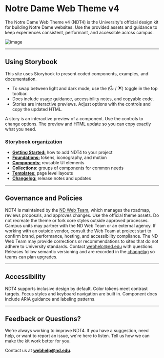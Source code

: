 
<Meta title="Introduction" />

# Notre Dame Web Theme v4

The Notre Dame Web Theme v4 (NDT4) is the University's official design kit for building Notre Dame websites. Use the provided assets and guidance to keep experiences consistent, performant, and accessible across campus.

![image](/images/ndt4-introduction.webp)

---

## Using Storybook

This site uses Storybook to present coded components, examples, and documentation.

- To swap between light and dark mode, use the (<svg width="14" height="14" viewBox="0 0 15 15" fill="none" xmlns="http://www.w3.org/2000/svg" aria-hidden="true"><g clipPath="url(#prefix__clip0_1107_3493)"><path fillRule="evenodd" clipRule="evenodd" d="M8.335.047l-.15-.015a7.499 7.499 0 106.14 10.577c.103-.229-.156-.447-.386-.346a5.393 5.393 0 01-.771.27A5.356 5.356 0 019.153.691C9.37.568 9.352.23 9.106.175a7.545 7.545 0 00-.77-.128zM6.977 1.092a6.427 6.427 0 005.336 10.671A6.427 6.427 0 116.977 1.092z" fill="currentColor"></path></g><defs><clipPath id="prefix__clip0_1107_3493"><path fill="#fff" transform="scale(1.07124)" d="M0 0h14.001v14.002H0z"></path></clipPath></defs></svg> / <svg width="14" height="14" viewBox="0 0 14 14" fill="none" xmlns="http://www.w3.org/2000/svg" aria-hidden="true"><g clipPath="url(#prefix__clip0_1107_3492)" fill="currentColor"><path d="M7.5.5a.5.5 0 00-1 0V2a.5.5 0 001 0V.5z"></path><path fillRule="evenodd" clipRule="evenodd" d="M7 10a3 3 0 100-6 3 3 0 000 6zm0-1a2 2 0 100-4 2 2 0 000 4z"></path><path d="M7 11.5a.5.5 0 01.5.5v1.5a.5.5 0 01-1 0V12a.5.5 0 01.5-.5zM11.5 7a.5.5 0 01.5-.5h1.5a.5.5 0 010 1H12a.5.5 0 01-.5-.5zM.5 6.5a.5.5 0 000 1H2a.5.5 0 000-1H.5zM3.818 10.182a.5.5 0 010 .707l-1.06 1.06a.5.5 0 11-.708-.706l1.06-1.06a.5.5 0 01.708 0zM11.95 2.757a.5.5 0 10-.707-.707l-1.061 1.061a.5.5 0 10.707.707l1.06-1.06zM10.182 10.182a.5.5 0 01.707 0l1.06 1.06a.5.5 0 11-.706.708l-1.061-1.06a.5.5 0 010-.708zM2.757 2.05a.5.5 0 10-.707.707l1.06 1.061a.5.5 0 00.708-.707l-1.06-1.06z"></path></g><defs><clipPath id="prefix__clip0_1107_3492"><path fill="#fff" d="M0 0h14v14H0z"></path></clipPath></defs></svg>) toggle in the top toolbar.
- Docs include usage guidance, accessibility notes, and copyable code.
- Stories are interactive previews. Adjust options with the controls and copy the updated HTML.

<div className="notice notice--primary"><p className="notice-content mb-0">A story is an interactive preview of a component. Use the controls to change options. The preview and HTML update so you can copy exactly what you need.</p></div>

### Storybook organization

- **[Getting Started:](/docs/getting-started--docs)** how to add NDT4 to your project
- **[Foundations:](/docs/foundation-about--docs)** tokens, iconography, and motion
- **[Components:](/docs/components-about-components--docs)** reusable UI elements
- **[Collections:](/docs/collections-about-collections--docs)** groups of components for common needs
- **[Templates:](/docs/templates-home--docs)** page level layouts
- **[Changelog:](/docs/changelog-ndt4-changelog--docs)** release notes and updates

---

## Governance and Policies

NDT4 is maintained by the [ND Web Team](https://creative.nd.edu/web/), which manages the roadmap, reviews proposals, and approves changes. Use the official theme assets. Do not recreate the theme or fork core styles outside approved processes. Campus units may partner with the ND Web Team or an external agency. If working with an outside vendor, consult the Web Team at project start to confirm brand, performance, hosting, and accessibility compliance. The ND Web Team may provide corrections or recommendations to sites that do not adhere to University standards. Contact webhelp@nd.edu with questions. Releases follow semantic versioning and are recorded in the [changelog](/docs/changelog-ndt4-changelog--docs) so teams can plan upgrades.

---

## Accessibility

NDT4 supports inclusive design by default. Color tokens meet contrast targets. Focus styles and keyboard navigation are built in. Component docs include ARIA guidance and labeling patterns.

---

## Feedback or Questions?

We're always working to improve NDT4. If you have a suggestion, need help, or want to report an issue, we're here to listen. Tell us how we can make the kit work better for you.

Contact us at **webhelp@nd.edu**.